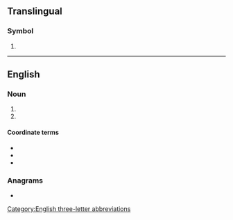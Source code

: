 ==Translingual==

===Symbol===
{{mul-symbol}}

# {{IATA|Ampara Airport||Ampara||Eastern Province, Sri Lanka|Eastern Province|Sri Lanka}}

----

==English==

===Noun===
{{en-noun|-}}

# {{initialism of|en|adenosine diphosphate}}
# {{abbreviation of|en|adposition}}

====Coordinate terms====
* {{l|en|A}}
* {{l|en|AMP}}
* {{l|en|ATP}}

===Anagrams===
* {{anagrams|en|a=adp|APD|DPA|PDA|dap|pad}}

[[Category:English three-letter abbreviations]]